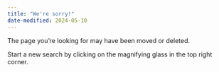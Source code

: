 ```yaml
---
title: "We're sorry!"
date-modified: 2024-05-10
---
```


The page you're looking for may have been moved or deleted. 

Start a new search by clicking on the magnifying glass in the top right corner. 

